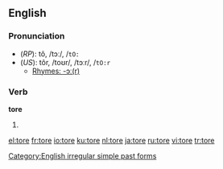 ==English==

===Pronunciation===
*(''RP''): tô, /tɔː/, /<tt>tO:</tt>
*(''US''): tôr, /toʊr/, /tɔːr/, /<tt>tO:r</tt>
**[[rhymes:English:-ɔː(r)|Rhymes: -ɔː(r)]]

===Verb===
'''tore'''
# {{simple past of|[[tear]]}}

[[Category:English irregular simple past forms]]

[[el:tore]]
[[fr:tore]]
[[io:tore]]
[[ku:tore]]
[[nl:tore]]
[[ja:tore]]
[[ru:tore]]
[[vi:tore]]
[[tr:tore]]
